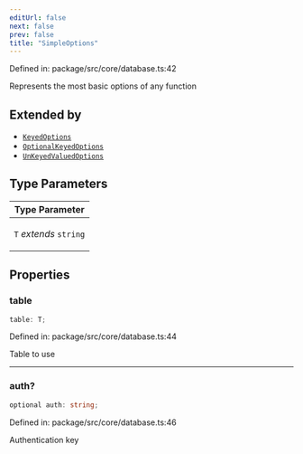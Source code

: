 ```yaml
---
editUrl: false
next: false
prev: false
title: "SimpleOptions"
---
```


Defined in: package/src/core/database.ts:42

Represents the most basic options of any function

## Extended by

- [`KeyedOptions`](/ezdb/reference/interfaces/keyedoptions/)
- [`OptionalKeyedOptions`](/ezdb/reference/interfaces/optionalkeyedoptions/)
- [`UnKeyedValuedOptions`](/ezdb/reference/interfaces/unkeyedvaluedoptions/)

## Type Parameters

<table>
<thead>
<tr>
<th>Type Parameter</th>
</tr>
</thead>
<tbody>
<tr>
<td>

`T` *extends* `string`

</td>
</tr>
</tbody>
</table>

## Properties

### table

```ts
table: T;
```

Defined in: package/src/core/database.ts:44

Table to use

***

### auth?

```ts
optional auth: string;
```

Defined in: package/src/core/database.ts:46

Authentication key

